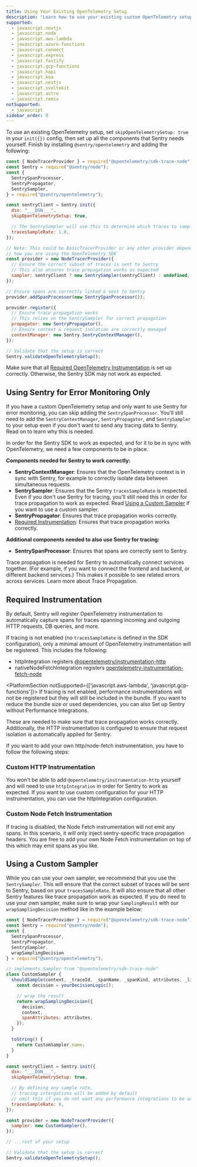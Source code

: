 ```yaml
---
title: Using Your Existing OpenTelemetry Setup
description: "Learn how to use your existing custom OpenTelemetry setup with Sentry."
supported:
  - javascript.nextjs
  - javascript.node
  - javascript.aws-lambda
  - javascript.azure-functions
  - javascript.connect
  - javascript.express
  - javascript.fastify
  - javascript.gcp-functions
  - javascript.hapi
  - javascript.koa
  - javascript.nestjs
  - javascript.sveltekit
  - javascript.astro
  - javascript.remix
notSupported:
  - javascript
sidebar_order: 0
---
```


To use an existing OpenTelemetry setup, set `skipOpenTelemetrySetup: true` in your `init({})` config, then set up all the components that Sentry needs yourself. Finish by installing `@sentry/opentelemetry` and adding the following:

```javascript
const { NodeTracerProvider } = require("@opentelemetry/sdk-trace-node");
const Sentry = require("@sentry/node");
const {
  SentrySpanProcessor,
  SentryPropagator,
  SentrySampler,
} = require("@sentry/opentelemetry");

const sentryClient = Sentry.init({
  dsn: "___DSN___",
  skipOpenTelemetrySetup: true,

  // The SentrySampler will use this to determine which traces to sample
  tracesSampleRate: 1.0,
});

// Note: This could be BasicTracerProvider or any other provider depending on
// how you are using the OpenTelemetry SDK
const provider = new NodeTracerProvider({
  // Ensure the correct subset of traces is sent to Sentry
  // This also ensures trace propagation works as expected
  sampler: sentryClient ? new SentrySampler(sentryClient) : undefined,
});

// Ensure spans are correctly linked & sent to Sentry
provider.addSpanProcessor(new SentrySpanProcessor());

provider.register({
  // Ensure trace propagation works
  // This relies on the SentrySampler for correct propagation
  propagator: new SentryPropagator(),
  // Ensure context & request isolation are correctly managed
  contextManager: new Sentry.SentryContextManager(),
});

// Validate that the setup is correct
Sentry.validateOpenTelemetrySetup();
```

Make sure that all [Required OpenTelemetry Instrumentation](./#required-instrumentation) is set up correctly. Otherwise, the Sentry SDK may not work as expected.

## Using Sentry for Error Monitoring Only

If you have a custom OpenTelemetry setup and only want to use Sentry for error monitoring, you can skip adding the `SentrySpanProcessor`. You'll still need to add the `SentryContextManager`, `SentryPropagator`, and `SentrySampler` to your setup even if you don't want to send any tracing data to Sentry. Read on to learn why this is needed.


In order for the Sentry SDK to work as expected, and for it to be in sync with OpenTelemetry, we need a few components to be in place.

**Components needed for Sentry to work correctly:**

- **SentryContextManager**: Ensures that the OpenTelemetry context is in sync with Sentry, for example to correctly isolate data between simultaneous requests.
- **SentrySampler**: Ensures that the Sentry `tracesSampleRate` is respected. Even if you don't use Sentry for tracing, you'll still need this in order for trace propagation to work as expected. Read [Using a Custom Sampler](./#using-a-custom-sampler) if you want to use a custom sampler.
- **SentryPropagator**: Ensures that trace propagation works correctly.
- [Required Instrumentation](./#required-instrumentation): Ensures that trace propagation works correctly.

**Additional components needed to also use Sentry for tracing:**

- **SentrySpanProcessor**: Ensures that spans are correctly sent to Sentry.

<Note>
Trace propagation is needed for Sentry to automatically connect services together. (For example, if you want to connect the frontend and backend, or different backend services.) This makes it possible to see related errors across services. <PlatformLink to="/tracing/trace-propagation">Learn more about Trace Propagation.</PlatformLink>
</Note>

## Required Instrumentation

By default, Sentry will register OpenTelemetry instrumentation to automatically capture spans for traces spanning incoming and outgoing HTTP requests, DB queries, and more.

If tracing is not enabled (no `tracesSampleRate` is defined in the SDK configuration), only a minimal amount of OpenTelemetry instrumentation will be registered. This includes the following:

- <PlatformLink to="/configuration/integrations/http/">httpIntegration</PlatformLink> registers [@opentelemetry/instrumentation-http](https://www.npmjs.com/package/@opentelemetry/instrumentation-http)
- <PlatformLink to="/configuration/integrations/nodefetch/">nativeNodeFetchIntegration</PlatformLink> registers [opentelemetry-instrumentation-fetch-node](https://www.npmjs.com/package/opentelemetry-instrumentation-fetch-node)

<PlatformSection notSupported={['javascript.aws-lambda', 'javascript.gcp-functions']}>
  <Note>
    If tracing is not enabled, performance instrumentations will not be registered but they will still be included in the bundle. If you
    want to reduce the bundle size or used dependencies, you can also <PlatformLink to="/configuration/tree-shaking/#setting-up-sentry-without-performance-integrations">Set up Sentry without Performance Integrations</PlatformLink>.
  </Note>
</PlatformSection>

These are needed to make sure that trace propagation works correctly. Additionally, the HTTP instrumentation is configured to ensure that request isolation is automatically applied for Sentry.

If you want to add your own http/node-fetch instrumentation, you have to follow the following steps:

### Custom HTTP Instrumentation

You won't be able to add `@opentelemetry/instrumentation-http` yourself and will need to use `httpIntegration` in order for Sentry to work as expected. If you want to use custom configuration for your HTTP instrumentation, you can use the <PlatformLink to="/configuration/integrations/http/">httpIntegration configuration</PlatformLink>.

### Custom Node Fetch Instrumentation

If tracing is disabled, the Node Fetch instrumentation will not emit any spans. In this scenario, it will only inject sentry-specific trace propagation headers. You are free to add your own Node Fetch instrumentation on top of this which may emit spans as you like.

## Using a Custom Sampler

While you can use your own sampler, we recommend that you use the `SentrySampler`. This will ensure that the correct subset of traces will be sent to Sentry, based on your `tracesSampleRate`. It will also ensure that all other Sentry features like trace propagation work as expected. If you do need to use your own sampler, make sure to wrap your `SamplingResult` with our `wrapSamplingDecision` method like in the example below:

```javascript
const { NodeTracerProvider } = require("@opentelemetry/sdk-trace-node");
const Sentry = require("@sentry/node");
const {
  SentrySpanProcessor,
  SentryPropagator,
  SentrySampler,
  wrapSamplingDecision
} = require("@sentry/opentelemetry");

// implements Sampler from "@opentelemetry/sdk-trace-node"
class CustomSampler {
  shouldSample(context, _traceId, _spanName, _spanKind, attributes, _links) {
    const decision = yourDecisionLogic();

    // wrap the result
    return wrapSamplingDecision({
      decision,
      context,
      spanAttributes: attributes,
    });
  }

  toString() {
    return CustomSampler.name;
  }
}

const sentryClient = Sentry.init({
  dsn: "___DSN___",
  skipOpenTelemetrySetup: true,

  // By defining any sample rate,
  // tracing intergations will be added by default
  // omit this if you do not want any performance integrations to be added
  tracesSampleRate: 0,
});

const provider = new NodeTracerProvider({
  sampler: new CustomSampler(),
});

// ...rest of your setup

// Validate that the setup is correct
Sentry.validateOpenTelemetrySetup();
```
